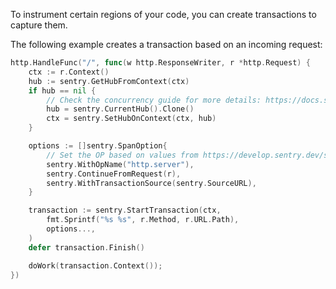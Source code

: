 To instrument certain regions of your code, you can create transactions to capture them.

The following example creates a transaction based on an incoming request:

```go
http.HandleFunc("/", func(w http.ResponseWriter, r *http.Request) {
	ctx := r.Context()
	hub := sentry.GetHubFromContext(ctx)
	if hub == nil {
		// Check the concurrency guide for more details: https://docs.sentry.io/platforms/go/concurrency/
		hub = sentry.CurrentHub().Clone()
		ctx = sentry.SetHubOnContext(ctx, hub)
	}

	options := []sentry.SpanOption{
		// Set the OP based on values from https://develop.sentry.dev/sdk/performance/span-operations/
		sentry.WithOpName("http.server"),
		sentry.ContinueFromRequest(r),
		sentry.WithTransactionSource(sentry.SourceURL),
	}

	transaction := sentry.StartTransaction(ctx,
		fmt.Sprintf("%s %s", r.Method, r.URL.Path),
		options...,
	)
	defer transaction.Finish()

	doWork(transaction.Context());
})
```
